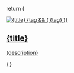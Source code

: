   return (
    <a
      className="block overflow-hidden shadow-lg hover:shadow-xl transition-shadow duration-300 cursor-pointer"
      href={href}
    >
      <div className="relative">
        <img src={img} className="w-full h-48 object-cover" alt={title} />
        {tag && (
          <span className="absolute top-2 left-2 bg-white text-gray-800 text-xs font-bold px-2 py-1">
            {tag}
          </span>
        )}
      </div>
      <div className="p-4">
        <h2 className="text-xl font-bold text-gray-900 dark:text-white mb-2">{title}</h2>
        <p className="text-gray-600 dark:text-gray-400">{description}</p>
      </div>
    </a>
  )
}